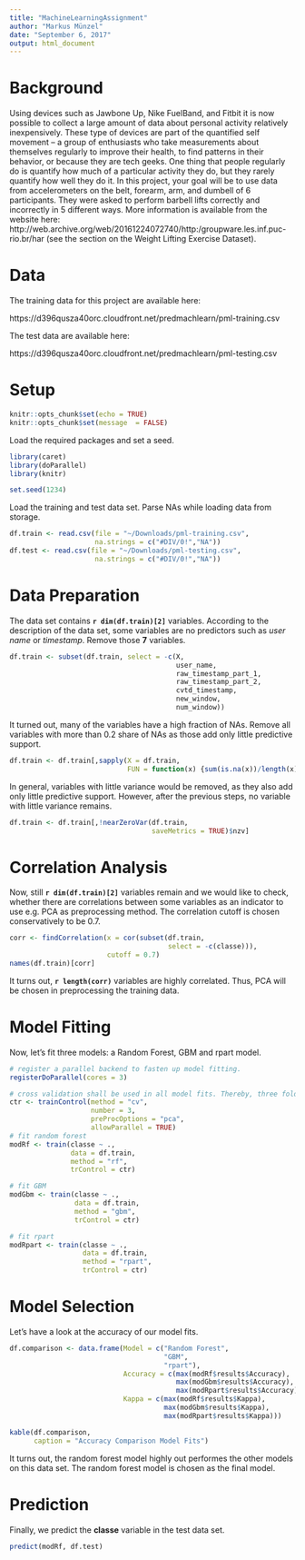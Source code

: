 ```yaml
---
title: "MachineLearningAssignment"
author: "Markus Münzel"
date: "September 6, 2017"
output: html_document
---
```

# Background

Using devices such as Jawbone Up, Nike FuelBand, and Fitbit it is now possible to collect a large amount of data about personal activity relatively inexpensively. These type of devices are part of the quantified self movement – a group of enthusiasts who take measurements about themselves regularly to improve their health, to find patterns in their behavior, or because they are tech geeks. One thing that people regularly do is quantify how much of a particular activity they do, but they rarely quantify how well they do it. In this project, your goal will be to use data from accelerometers on the belt, forearm, arm, and dumbell of 6 participants. They were asked to perform barbell lifts correctly and incorrectly in 5 different ways. More information is available from the website here: http://web.archive.org/web/20161224072740/http:/groupware.les.inf.puc-rio.br/har (see the section on the Weight Lifting Exercise Dataset).


# Data

The training data for this project are available here:

https://d396qusza40orc.cloudfront.net/predmachlearn/pml-training.csv

The test data are available here:

https://d396qusza40orc.cloudfront.net/predmachlearn/pml-testing.csv

# Setup

```r
knitr::opts_chunk$set(echo = TRUE)
knitr::opts_chunk$set(message  = FALSE)
```

Load the required packages and set a seed.
```r
library(caret)
library(doParallel)
library(knitr)

set.seed(1234)
```

Load the training and test data set. Parse NAs while loading data from storage.
```r
df.train <- read.csv(file = "~/Downloads/pml-training.csv",
                     na.strings = c("#DIV/0!","NA"))
df.test <- read.csv(file = "~/Downloads/pml-testing.csv",
                     na.strings = c("#DIV/0!","NA"))
```

# Data Preparation
The data set contains **`r dim(df.train)[2]`** variables. According to the description of the data set, some variables are no predictors such as *user name* or *timestamp*. Remove those **7** variables.

```r
df.train <- subset(df.train, select = -c(X,
                                         user_name,
                                         raw_timestamp_part_1,
                                         raw_timestamp_part_2,
                                         cvtd_timestamp,
                                         new_window,
                                         num_window))
```

It turned out, many of the variables have a high fraction of NAs. Remove all variables with more than 0.2 share of NAs as those add only little predictive support.

```r
df.train <- df.train[,sapply(X = df.train,
                             FUN = function(x) {sum(is.na(x))/length(x) <= 0.2})]
```

In general, variables with little variance would be removed, as they also add only little predictive support. However, after the previous steps, no variable with little variance remains.

```r
df.train <- df.train[,!nearZeroVar(df.train,
                                   saveMetrics = TRUE)$nzv]
```

# Correlation Analysis
Now, still **`r dim(df.train)[2]`** variables remain and we would like to check, whether there are correlations between some variables as an indicator to use e.g. PCA as preprocessing method. The correlation cutoff is chosen conservatively to be 0.7.

```r
corr <- findCorrelation(x = cor(subset(df.train,
                                       select = -c(classe))),
                        cutoff = 0.7)
names(df.train)[corr]
```

It turns out, **`r length(corr)`** variables are highly correlated. Thus, PCA will be chosen in preprocessing the training data.

# Model Fitting

Now, let's fit three models: a Random Forest, GBM and rpart model.

```r
# register a parallel backend to fasten up model fitting.
registerDoParallel(cores = 3)

# cross validation shall be used in all model fits. Thereby, three folds shall be created and PCA shall be used to prepocesses the training folds.
ctr <- trainControl(method = "cv",
                    number = 3,
                    preProcOptions = "pca",
                    allowParallel = TRUE)
# fit random forest
modRf <- train(classe ~ .,
               data = df.train,
               method = "rf",
               trControl = ctr)

# fit GBM
modGbm <- train(classe ~ .,
                data = df.train,
                method = "gbm",
                trControl = ctr)

# fit rpart 
modRpart <- train(classe ~ .,
                  data = df.train,
                  method = "rpart",
                  trControl = ctr)
```

# Model Selection

Let's have a look at the accuracy of our model fits.

```r
df.comparison <- data.frame(Model = c("Random Forest",
                                      "GBM",
                                      "rpart"),
                            Accuracy = c(max(modRf$results$Accuracy),
                                         max(modGbm$results$Accuracy),
                                         max(modRpart$results$Accuracy)),
                            Kappa = c(max(modRf$results$Kappa),
                                      max(modGbm$results$Kappa),
                                      max(modRpart$results$Kappa)))

kable(df.comparison,
      caption = "Accuracy Comparison Model Fits")
```

It turns out, the random forest model highly out performes the other models on this data set. The random forest model is chosen as the final model.

# Prediction

Finally, we predict the **classe** variable in the test data set.
```r
predict(modRf, df.test)
```
